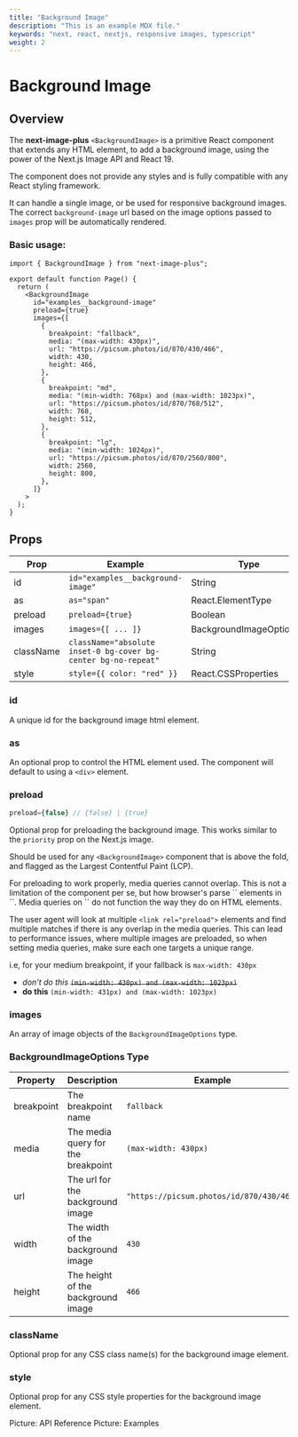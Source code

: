 ```yaml
---
title: "Background Image"
description: "This is an example MDX file."
keywords: "next, react, nextjs, responsive images, typescript"
weight: 2
---
```


# Background Image

## Overview

The **next-image-plus** `<BackgroundImage>` is a primitive React component that extends any HTML element, to add a background image,
using the power of the Next.js Image API and React 19.

The component does not provide any styles and is fully compatible with any React styling framework.

It can handle a single image, or be used for responsive background images. The correct `background-image` url based on the image options passed to `images` prop will be automatically rendered.

### Basic usage:

```tsx
import { BackgroundImage } from "next-image-plus";

export default function Page() {
  return (
    <BackgroundImage
      id="examples__background-image"
      preload={true}
      images={[
        {
          breakpoint: "fallback",
          media: "(max-width: 430px)",
          url: "https://picsum.photos/id/870/430/466",
          width: 430,
          height: 466,
        },
        {
          breakpoint: "md",
          media: "(min-width: 768px) and (max-width: 1023px)",
          url: "https://picsum.photos/id/870/768/512",
          width: 768,
          height: 512,
        },
        {
          breakpoint: "lg",
          media: "(min-width: 1024px)",
          url: "https://picsum.photos/id/870/2560/800",
          width: 2560,
          height: 800,
        },
      ]}
    >
  );
}
```

## Props

| Prop      | Example                                                        | Type                     | Status   |
| --------- | -------------------------------------------------------------- | ------------------------ | -------- |
| id        | `id="examples__background-image"`                              | String                   | Required |
| as        | `as="span"`                                                    | React.ElementType        | -        |
| preload   | `preload={true}`                                               | Boolean                  | -        |
| images    | `images={[ ... ]}`                                             | BackgroundImageOptions[] | Required |
| className | `className="absolute inset-0 bg-cover bg-center bg-no-repeat"` | String                   | -        |
| style     | `style={{ color: "red" }}`                                     | React.CSSProperties      | -        |

### id

A unique id for the background image html element.

### as

An optional prop to control the HTML element used. The component will default to using a `<div>` element.

### preload

```ts
preload={false} // {false} | {true}
```

Optional prop for preloading the background image. This works similar to the `priority` prop on the Next.js image.

Should be used for any `<BackgroundImage>` component that is above the fold, and flagged as the Largest Contentful Paint (LCP).

<Callout type="important">
For preloading to work properly, media queries cannot overlap. This is not a limitation of the component per se, but how browser's parse `<link rel="preload">` elements in `<head>`.
Media queries on `<link rel="preload">` do not function the way they do on HTML elements.

The user agent will look at multiple `<link rel="preload">` elements and find multiple matches if there is any overlap in the media queries.
This can lead to performance issues, where multiple images are preloaded, so when setting media queries, make sure each one targets a unique range.

i.e, for your medium breakpoint, if your fallback is `max-width: 430px`

- _don't do this_ ~~`(min-width: 430px) and (max-width: 1023px)`~~
- **do this** `(min-width: 431px) and (max-width: 1023px)`

</Callout>

### images

An array of image objects of the `BackgroundImageOptions` type.

### BackgroundImageOptions Type

| Property   | Description                        | Example                                  | Type   |
| ---------- | ---------------------------------- | ---------------------------------------- | ------ |
| breakpoint | The breakpoint name                | `fallback`                               | string |
| media      | The media query for the breakpoint | `(max-width: 430px)`                     | string |
| url        | The url for the background image   | `"https://picsum.photos/id/870/430/466"` | string |
| width      | The width of the background image  | `430`                                    | number |
| height     | The height of the background image | `466`                                    | number |

### className

Optional prop for any CSS class name(s) for the background image element.

### style

Optional prop for any CSS style properties for the background image element.

<PageNav>
  <PageNavItem href="/docs/picture" direction="prev">
    Picture: API Reference
  </PageNavItem>
  <PageNavItem href="/examples/picture" direction="next">
    Picture: Examples
  </PageNavItem>
</PageNav>
